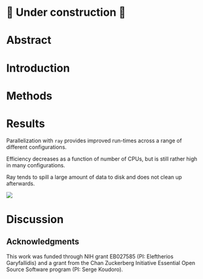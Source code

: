 # 🚧 Under construction 🚧

# Abstract

# Introduction

# Methods

# Results

Parallelization with `ray` provides improved run-times across a range of different configurations.

Efficiency decreases as a function of number of CPUs, but is still rather high in many configurations.

Ray tends to spill a large amount of data to disk and does not clean up afterwards.

![](figures/mehta_results.png)

# Discussion


## Acknowledgments

This work was funded through NIH grant EB027585 (PI: Eleftherios Garyfallidis) and
a grant from the Chan Zuckerberg Initiative Essential Open Source Software program (PI: Serge Koudoro).
